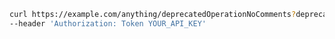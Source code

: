 ```bash showLineNumbers copy filename="Deprecated Operation No Comments Get usage example"
curl https://example.com/anything/deprecatedOperationNoComments?deprecatedParameter=nisi \
--header 'Authorization: Token YOUR_API_KEY'
```
